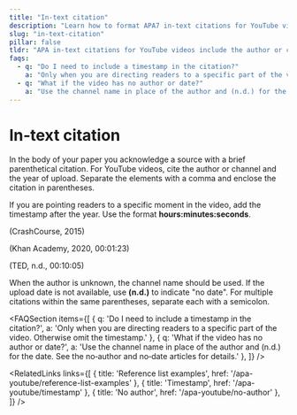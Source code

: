 ```yaml
---
title: "In‑text citation"
description: "Learn how to format APA7 in‑text citations for YouTube videos, including where to place the author, year and optional timestamps."
slug: "in-text-citation"
pillar: false
tldr: "APA in‑text citations for YouTube videos include the author or channel name and the year of upload. If you refer to a specific moment, add a timestamp (HH:MM:SS) after the year."
faqs:
  - q: "Do I need to include a timestamp in the citation?"
    a: "Only when you are directing readers to a specific part of the video. Otherwise omit the timestamp."
  - q: "What if the video has no author or date?"
    a: "Use the channel name in place of the author and (n.d.) for the date. See the no‑author and no‑date articles for details."
---
```


# In‑text citation

<AnswerCard title="TL;DR" tldr="APA in‑text citations for YouTube videos include the author or channel name and the year of upload. If you refer to a specific moment, add a timestamp (HH:MM:SS) after the year." />

In the body of your paper you acknowledge a source with a brief
parenthetical citation.  For YouTube videos, cite the author or
channel and the year of upload.  Separate the elements with a comma
and enclose the citation in parentheses.

If you are pointing readers to a specific moment in the video, add
the timestamp after the year.  Use the format **hours:minutes:seconds**.

<DataBox title="Example in‑text citations">
  <p>(CrashCourse, 2015)</p>
  <p>(Khan Academy, 2020, 00:01:23)</p>
  <p>(TED, n.d., 00:10:05)</p>
</DataBox>

When the author is unknown, the channel name should be used.
If the upload date is not available, use **(n.d.)** to indicate
"no date".  For multiple citations within the same parentheses,
separate each with a semicolon.

<AdSlot />

<FAQSection items={[
  { q: 'Do I need to include a timestamp in the citation?', a: 'Only when you are directing readers to a specific part of the video. Otherwise omit the timestamp.' },
  { q: 'What if the video has no author or date?', a: 'Use the channel name in place of the author and (n.d.) for the date. See the no‑author and no‑date articles for details.' },
]} />

<RelatedLinks links={[
  { title: 'Reference list examples', href: '/apa-youtube/reference-list-examples' },
  { title: 'Timestamp', href: '/apa-youtube/timestamp' },
  { title: 'No author', href: '/apa-youtube/no-author' },
]} />